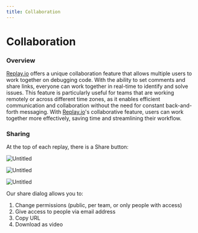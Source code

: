 ```yaml
---
title: Collaboration
---
```

# Collaboration

### Overview

[Replay.io](http://replay.io/) offers a unique collaboration feature that allows multiple users to work together on debugging code. With the ability to set comments and share links, everyone can work together in real-time to identify and solve issues. This feature is particularly useful for teams that are working remotely or across different time zones, as it enables efficient communication and collaboration without the need for constant back-and-forth messaging. With [Replay.io](http://replay.io/)'s collaborative feature, users can work together more effectively, saving time and streamlining their workflow.

### Sharing

At the top of each replay, there is a Share button:

![Untitled](/media/reference-guide/viewer/collaboration/Untitled.png)

![Untitled](/media/reference-guide/viewer/collaboration/Untitled-1.png)

![Untitled](/media/reference-guide/viewer/collaboration/Untitled-2.png)

Our share dialog allows you to:

1. Change permissions (public, per team, or only people with access)
2. Give access to people via email address
3. Copy URL
4. Download as video